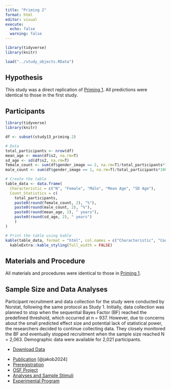 ```yaml
---
title: "Priming 2"
format: html
editor: visual
execute: 
  echo: false
  warning: false
---
```


```r
library(tidyverse)
library(knitr)

load("../study_objects.RData")
```

## Hypothesis

This study was a direct replication of [Priming 1](priming1.html). All predictions were identical to those in the first study.

## Participants

```r
library(tidyverse)
library(knitr)

df <- subset(study13_priming.2)

# Data
total_participants <- nrow(df)
mean_age <- mean(df$s2, na.rm=T)
sd_age <- sd(df$s2, na.rm=T)
female_count <- sum(df$gender_image == 2, na.rm=T)/total_participants*100
male_count <- sum(df$gender_image == 1, na.rm=T)/total_participants*100

# Create the table
table_data <- data.frame(
  Characteristic = c("N", "Female", "Male", "Mean Age", "SD Age"),
  Count_Statistics = c(
    total_participants, 
    paste0(round(female_count, 2), "%"),
    paste0(round(male_count, 2), "%"),
    paste0(round(mean_age, 2), " years"), 
    paste0(round(sd_age, 2), " years")
    )
)

# Print the table using kable
kable(table_data, format = "html", col.names = c("Characteristic", "Count/Statistic")) %>%
  kableExtra::kable_styling(full_width = FALSE)

```

## Materials and Procedure

All materials and procedures were identical to those in [Priming 1](priming1.html).

## Sample Size and Data Analyses

Participant recruitment and data collection for the study were conducted by Norstat, following the same protocol as Study 1. Initially, data collection was planned to stop when the sequential Bayes Factor (BF) reached the predefined threshold, which occurred at n = 937. However, due to concerns about the small predicted effect size and potential lack of statistical power, the researchers decided to continue collecting data. They closely monitored the BF and eventually stopped recruitment when the sample size reached N = 2,063. Demographic data were available for 2,021 participants.

::: {.callout-tip title="Data" collapse="true"}
-   [Download Data](../data/priming/priming2.csv)
:::

::: {.callout-note title="Resources" collapse="true"}
-   [Publication](https://journals.lub.lu.se/jaex/article/view/23205) [@jakob2024]
-   [Preregistration](https://osf.io/83efr)
-   [OSF Project](https://osf.io/hgxt3)
-   [Analyses and Sample Stimuli](https://osf.io/hgxt3/files/osfstorage)
-   [Experimental Program](https://github.com/mrzdcmps/labreport/blob/main/data/priming/n-prime.html)
:::
